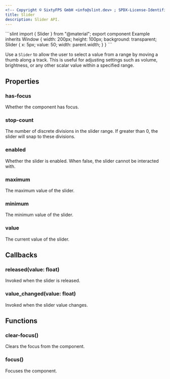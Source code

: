 ```yaml
---
<!-- Copyright © SixtyFPS GmbH <info@slint.dev> ; SPDX-License-Identifier: MIT -->
title: Slider
description: Slider API.
---
```



<CodeSnippetMD imagePath="/src/assets/generated/slider.png" scale="3" imageWidth="300" imageHeight="200" imageAlt="">
```slint
import { Slider } from "@material";
export component Example inherits Window {
    width: 200px;
    height: 100px;
    background: transparent;
    Slider {
        x: 5px;
        value: 50;
        width: parent.width;
    }
}
```
</CodeSnippetMD>

Use a `Slider` to allow the user to select a value from a range by moving a thumb along a track. This is useful for adjusting settings such as volume, brightness, or any other scalar value within a specified range.


## Properties

### has-focus
<SlintProperty propName="has-focus" typeName="bool">
Whether the component has focus.
</SlintProperty>

### stop-count
<SlintProperty propName="stop-count" typeName="float" defaultValue="0">
The number of discrete divisions in the slider range. If greater than 0, the slider will snap to these divisions.
</SlintProperty>

### enabled
<SlintProperty propName="enabled" typeName="bool" defaultValue="true">
Whether the slider is enabled. When false, the slider cannot be interacted with.
</SlintProperty>

### maximum
<SlintProperty propName="maximum" typeName="float" defaultValue="100">
The maximum value of the slider.
</SlintProperty>

### minimum
<SlintProperty propName="minimum" typeName="float" defaultValue="0">
The minimum value of the slider.
</SlintProperty>

### value
<SlintProperty propName="value" typeName="float" propertyVisibility="in-out">
The current value of the slider.
</SlintProperty>

## Callbacks

### released(value: float)
Invoked when the slider is released.

### value_changed(value: float)
Invoked when the slider value changes.

## Functions

### clear-focus()
Clears the focus from the component.

### focus()
Focuses the component.